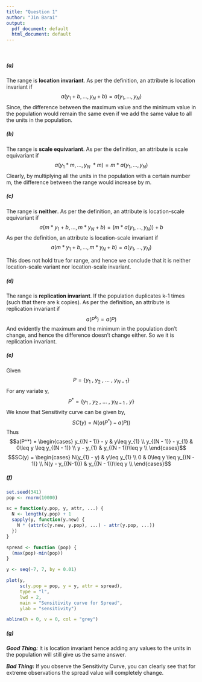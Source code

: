 ```yaml
---
title: "Question 1"
author: "Jin Barai"
output:
  pdf_document: default
  html_document: default
---
```


\

##### (a) 
The range is **location invariant**. 
As per the definition, an attribute is location invariant if $$a(y_1+b, ..., y_N+b) = a(y_1, ..., y_N)$$
Since, the difference between the maximum value and the minimum value in the population would remain the same even if we add the same value to all the units in the population. 

##### (b) 
The range is **scale equivariant**. 
As per the definition, an attribute is scale equivariant if $$a(y_1*m, ..., y_N~*m) = m*a(y_1, ..., y_N)$$ 
Clearly, by multiplying all the units in the population with a certain number m, the difference between the range would increase by m.

##### (c) 
The range is **neither**. 
As per the definition, an attribute is location-scale equivariant if $$a(m*y_1+b, ..., m*y_N+b) = (m*a(y_1, ..., y_N))+b$$
As per the definition, an attribute is location-scale invariant if $$a(m*y_1+b, ..., m*y_N+b) = a(y_1, ..., y_N)$$

This does not hold true for range, and hence we conclude that it is neither location-scale variant nor location-scale invariant. 

##### (d) 
The range is **replication invariant**. 
If the population duplicates k-1 times (such that there are k copies). 
As per the definition, an attribute is replication invariant if $$a(P^{k}) = a(P)$$
And evidently the maximum and the minimum in the population don't change, and hence the difference doesn't change either. So we it is replication invariant. 

##### (e)
 Given $$P = \{{y_1\ ,\  y_2\ ,\ ...\ ,\ y_{N - 1}}\} $$
      For any variate y,
      $$P^{*} = \{{y_1\ ,\  y_2\ ,\ ...\ ,\ y_{N - 1}\ ,\ y}\}$$
      We know that Sensitivity curve can be given by, 
      $$SC(y) =  N(a(P^{*}) - a(P))$$ 
      Thus
      $$a(P^*) = \begin{cases} 
        y_{(N - 1)} - y & y\leq y_{1} \\
        y_{(N - 1)} - y_{1} & 0\leq y \leq y_{(N - 1)} \\
        y - y_{1} & y_{(N - 1)}\leq y \\
        \end{cases}$$
      $$SC(y) = \begin{cases} 
        N(y_{1} - y) & y\leq y_{1} \\
        0 & 0\leq y \leq y_{(N - 1)} \\
        N(y - y_{(N-1)}) & y_{(N - 1)}\leq y \\
        \end{cases}$$
   
##### (f)
```r
set.seed(341)
pop <- rnorm(10000)

sc = function(y.pop, y, attr, ...) {
  N <- length(y.pop) + 1
  sapply(y, function(y.new) {
    N * (attr(c(y.new, y.pop), ...) - attr(y.pop, ...))
  })
}

spread <- function (pop) {
  (max(pop)-min(pop))
}

y <- seq(-7, 7, by = 0.01)

plot(y, 
     sc(y.pop = pop, y = y, attr = spread), 
     type = "l", 
     lwd = 2, 
     main = "Sensitivity curve for Spread",
     ylab = "sensitivity")

abline(h = 0, v = 0, col = "grey")
```

##### (g)

***Good Thing:*** It is location invariant hence adding any values to the units in the population will still give us the same answer.

***Bad Thing:*** If you observe the Sensitivity Curve, you can clearly see that for extreme observations the spread value will completely change. 




